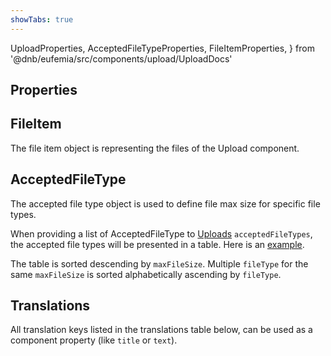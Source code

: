 ```yaml
---
showTabs: true
---
```


  UploadProperties,
  AcceptedFileTypeProperties,
  FileItemProperties,
} from '@dnb/eufemia/src/components/upload/UploadDocs'

## Properties

<PropertiesTable props={UploadProperties} />

## FileItem

The file item object is representing the files of the Upload component.

<PropertiesTable props={UploFileItemPropertiesadProperties} />

## AcceptedFileType

The accepted file type object is used to define file max size for specific file types.

When providing a list of AcceptedFileType to [Uploads](/uilib/components/upload/properties/#properties) `acceptedFileTypes`, the accepted file types will be presented in a table. Here is an [example](/uilib/components/upload/demos/#upload-with-file-max-size-based-on-file-type).

The table is sorted descending by `maxFileSize`. Multiple `fileType` for the same `maxFileSize` is sorted alphabetically ascending by `fileType`.

<PropertiesTable props={AcceptedFileTypeProperties} />

## Translations

All translation keys listed in the translations table below, can be used as a component property (like `title` or `text`).

<TranslationsTable localeKey="Upload" />
